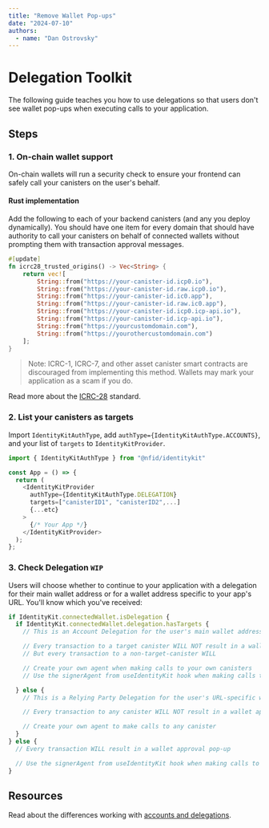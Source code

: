 ```yaml
---
title: "Remove Wallet Pop-ups"
date: "2024-07-10"
authors:
  - name: "Dan Ostrovsky"
---
```


# Delegation Toolkit

The following guide teaches you how to use delegations so that users don't see wallet pop-ups when
executing calls to your application.

## Steps

### 1. On-chain wallet support

On-chain wallets will run a security check to ensure your frontend can safely call your canisters on
the user's behalf.

#### Rust implementation

Add the following to each of your backend canisters (and any you deploy dynamically). You should
have one item for every domain that should have authority to call your canisters on behalf of
connected wallets without prompting them with transaction approval messages.

```rust
#[update]
fn icrc28_trusted_origins() -> Vec<String> {
    return vec![
        String::from("https://your-canister-id.icp0.io"),
        String::from("https://your-canister-id.raw.icp0.io"),
        String::from("https://your-canister-id.ic0.app"),
        String::from("https://your-canister-id.raw.ic0.app"),
        String::from("https://your-canister-id.icp0.icp-api.io"),
        String::from("https://your-canister-id.icp-api.io"),
        String::from("https://yourcustomdomain.com"),
        String::from("https://yourothercustomdomain.com")
    ];
}
```

> Note: ICRC-1, ICRC-7, and other asset canister smart contracts are discouraged from implementing
> this method. Wallets may mark your application as a scam if you do.

Read more about the
[ICRC-28](https://github.com/dfinity/wg-identity-authentication/blob/main/topics/icrc_28_trusted_origins.md)
standard.

### 2. List your canisters as targets

Import `IdentityKitAuthType`, add `authType={IdentityKitAuthType.ACCOUNTS}`, and your list of
`targets` to `IdentityKitProvider`.

```typescript
import { IdentityKitAuthType } from "@nfid/identitykit"

const App = () => {
  return (
    <IdentityKitProvider
      authType={IdentityKitAuthType.DELEGATION}
      targets=["canisterID1", "canisterID2",...]
      {...etc}
    >
      {/* Your App */}
    </IdentityKitProvider>
  );
};
```

### 3. Check Delegation `WIP`

Users will choose whether to continue to your application with a delegation for their main wallet
address or for a wallet address specific to your app's URL. You'll know which you've received:

```typescript
if IdentityKit.connectedWallet.isDelegation {
  if IdentityKit.connectedWallet.delegation.hasTargets {
    // This is an Account Delegation for the user's main wallet address

    // Every transaction to a target canister WILL NOT result in a wallet approval pop-up
    // But every transaction to a non-target-canister WILL

    // Create your own agent when making calls to your own canisters
    // Use the signerAgent from useIdentityKit hook when making calls to other canisters

  } else {
    // This is a Relying Party Delegation for the user's URL-specific wallet address

    // Every transaction to any canister WILL NOT result in a wallet approval pop-up

    // Create your own agent to make calls to any canister
  }
} else {
  // Every transaction WILL result in a wallet approval pop-up

  // Use the signerAgent from useIdentityKit hook when making calls to any canister
}

```

## Resources

Read about the differences working with [accounts and delegations](/miscellaneous/auth-options).
